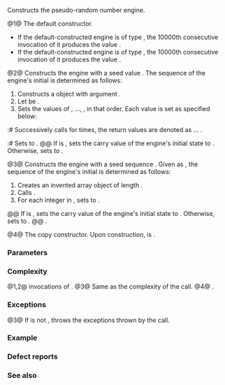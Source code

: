 {{cpp/numeric/random/subtract_with_carry_engine/title|subtract_with_carry_engine}}
{{cpp/numeric/random/subtract_with_carry_engine/navbar}}
{{dcl begin}}
{{dcl|num=1|since=c++11|
subtract_with_carry_engine() : subtract_with_carry_engine(0u) {}
}}
{{dcl|num=2|since=c++11|
explicit subtract_with_carry_engine( result_type value );
}}
{{dcl|num=3|since=c++11|
template&lt; class SeedSeq &gt;
explicit subtract_with_carry_engine( SeedSeq&amp; seq );
}}
{{dcl|num=4|since=c++11|notes={{mark implicit}}|
subtract_with_carry_engine( const subtract_with_carry_engine&amp; other );
}}
{{dcl end}}

Constructs the pseudo-random number engine.

@1@ The default constructor.
* If the default-constructed engine is of type {{tt|std::ranlux24_base}}, the 10000th consecutive invocation of it produces the value {{c|7937952}}.
* If the default-constructed engine is of type {{tt|std::ranlux48_base}}, the 10000th consecutive invocation of it produces the value {{c|61839128582725}}.

@2@ Constructs the engine with a seed value {{c|value}}. The sequence {{c|X}} of the engine's initial {{rlp|/#Generator properties|state}} is determined as follows:
# Constructs a {{c/core|std::linear_congruential_engine&lt;std::uint_least32_t, 40014u, 0u, 2147483563u&gt;}} object {{c|e}} with argument {{c|1=value == 0u ? default_seed : static_cast&lt;std::uint_least32_t&gt;(value % 2147483563u)}}.
# Let {{c|n}} be {{c|std::size_t(w / 32) + 1}}.
# Sets the values of {{mathjax-or|\(\scriptsize X_{-r} \)|X{{su|b=-r}}}}, ..., {{mathjax-or|\(\scriptsize X_{-1} \)|X{{su|b=-1}}}}, in that order. Each value {{mathjax-or|\(\scriptsize X_i \)|X{{su|b=i}}}} is set as specified below:
:# Successively calls {{c|e}} for {{c|n}} times, the return values are denoted as {{mathjax-or|\(\scriptsize z_0 \)|z{{su|b=0}}}} ... {{mathjax-or|\(\scriptsize z_{n-1} \)|z{{su|b=n-1}}}}.
:# Sets {{mathjax-or|\(\scriptsize X_i \)|X{{su|b=i}}}} to {{mathjax-or|1=\(\scriptsize (\sum^{n-1}_{j=0} z_j \cdot 2^{32j}) \mod m \)|2=(∑{{su|p=n-1|b=j=0}} z{{su|b=j}}·2{{su|p=32j}}) mod m}}.
@@ If {{mathjax-or|\(\scriptsize X_{-1} \)|X{{su|b=-1}}}} is {{c|0}}, sets the carry value {{c|c}} of the engine's initial state to {{c|1}}. Otherwise, sets {{c|c}} to {{c|0}}.

@3@ Constructs the engine with a seed sequence {{c|seq}}. Given {{c|std::size_t(w / 32) + 1}} as {{c|k}}, the sequence {{c|X}} of the engine's initial {{rlp|/#Generator properties|state}} is determined as follows:
# Creates an invented array object {{c|a}} of length {{c|r * k}}.
# Calls {{c|seq.generate(a + 0, a + r * k)}}.
# For each integer {{c|i}} in {{closed range|-r|-1}}, sets {{mathjax-or|\(\scriptsize X_{i} \)|X{{su|b=i}}}} to {{mathjax-or|1=\(\scriptsize (\sum^{k-1}_{j=0} a_{k(i+r)+j} \cdot 2^{32j}) \mod m \)|2=(∑{{su|p=k-1|b=j=0}} a{{su|b=k(i+r)+j}}·2{{su|p=32j}}) mod m}}.
@@ If {{mathjax-or|\(\scriptsize X_{-1} \)|X{{su|b=-1}}}} is {{c|0}}, sets the carry value {{c|c}} of the engine's initial state to {{c|1}}. Otherwise, sets {{c|c}} to {{c|0}}.
@@ {{cpp/enable if|{{tt|SeedSeq}} meets the requirements of {{named req|SeedSequence}}}}.

@4@ The copy constructor. Upon construction, {{c|1=*this == other}} is {{c|true}}.

===Parameters===
{{par begin}}
{{par|value|seed value to use in the initialization of the internal state}}
{{par|seq|seed sequence to use in the initialization of the internal state}}
{{par end}}

===Complexity===
@1,2@ {{c|(std::size_t(w / 32) + 1) * r}} invocations of {{c|e}}.
@3@ Same as the complexity of the {{tt|seq.generate}} call.
@4@ {{mathjax-or|\(\scriptsize O(r) \)|O(r)}}.

===Exceptions===
@3@ If {{tt|SeedSeq}} is not {{lc|std::seed_seq}}, throws the exceptions thrown by the {{tt|seq.generate}} call.

===Example===
{{example
|{{todo|demos for overloads (2-4) required}}
|code=
#include &lt;cassert&gt;
#include &lt;random&gt;

int main()
{
    std::ranlux24_base gen24; // overload (1)
    std::ranlux48_base gen48; // overload (1)
    gen24.discard(10000 - 1);
    gen48.discard(10000 - 1);
    assert(gen24() == 7'937'952);
    assert(gen48() == 61'839'128'582'725);
}
}}

===Defect reports===
{{dr list begin}}
{{dr list item|wg=lwg|dr=2181|std=C++11|before=overload {{vl|3}} would not throw even if the {{tt|seq.generate}} call throws|after=propagates the exception}}
{{dr list item|wg=lwg|dr=3809|std=C++11|before={{c|e}} could not be constructed if {{tt|result_type}} is {{lc|std::uint16_t}}|after=can be constructed in this case}}
{{dr list item|wg=lwg|dr=4014|std=C++11|before=the resolution of {{lwg|3809}} caused the initial seed&lt;br&gt;of the intermediate {{lc|std::linear_congruential_engine}}&lt;br&gt;to have a different type from the engine's {{tt|result_type}}|after=truncates and&lt;br&gt;converts {{c|value}}}}
{{dr list item|paper=P0935R0|std=C++11|before=the default constructor was explicit|after=made implicit}}
{{dr list end}}

===See also===
{{dsc begin}}
{{dsc inc|cpp/numeric/random/engine/dsc seed|subtract_with_carry_engine}}
{{dsc end}}

{{langlinks|de|es|fr|it|ja|pt|ru|zh}}